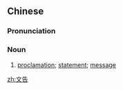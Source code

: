 ==Chinese==
{{zh-forms}}

===Pronunciation===
{{zh-pron
|m=wéngào
|c=man4 gou3
|mn=qz:bûn-kò͘/xm,zz:bûn-kò
|cat=n
}}

===Noun===
{{zh-noun}}

# [[proclamation]]; [[statement]]; [[message]]

[[zh:文告]]